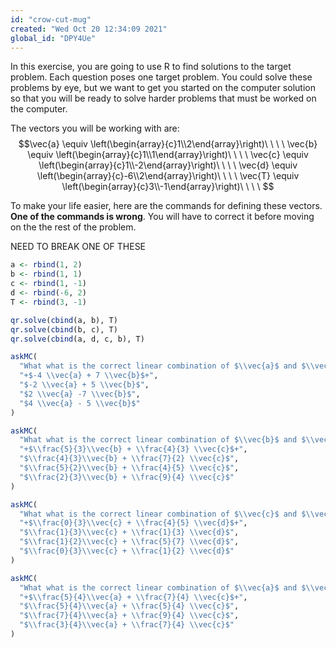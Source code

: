 ```yaml
---
id: "crow-cut-mug"
created: "Wed Oct 20 12:34:09 2021"
global_id: "DPY4Ue"
---
```


In this exercise, you are going to use R to find solutions to the target problem. Each question poses one target problem. You could solve these problems by eye, but we want to get you started on the computer solution so that you will be ready to solve harder problems that must be worked on the computer.

The vectors you will be working with are:
$$\vec{a} \equiv \left(\begin{array}{c}1\\2\end{array}\right)\ \ \ \ \vec{b}  \equiv \left(\begin{array}{c}1\\1\end{array}\right)\ \ \ \ \vec{c}  \equiv \left(\begin{array}{c}1\\-2\end{array}\right)\ \ \ \ \vec{d}  \equiv \left(\begin{array}{c}-6\\2\end{array}\right)\ \ \ \ \vec{T}  \equiv \left(\begin{array}{c}3\\-1\end{array}\right)\ \ \ \ $$

To make your life easier, here are the commands for defining these vectors. **One of the commands is wrong**. You will have to correct it before moving on the the rest of the problem. 

NEED TO BREAK ONE OF THESE
```r
a <- rbind(1, 2)
b <- rbind(1, 1)
c <- rbind(1, -1)
d <- rbind(-6, 2)
T <- rbind(3, -1)
```


```r
qr.solve(cbind(a, b), T)
qr.solve(cbind(b, c), T)
qr.solve(cbind(a, d, c, b), T)
```

```r
askMC(
  "What what is the correct linear combination of $\\vec{a}$ and $\\vec{b}$ to reach the target $\vec{T}?",
  "+$-4 \\vec{a} + 7 \\vec{b}$+",
  "$-2 \\vec{a} + 5 \\vec{b}$",
  "$2 \\vec{a} -7 \\vec{b}$",
  "$4 \\vec{a} - 5 \\vec{b}$"
)
```

```r
askMC(
  "What what is the correct linear combination of $\\vec{b}$ and $\\vec{c}$ to reach the target $\vec{T}?",
  "+$\\frac{5}{3}\\vec{b} + \\frac{4}{3} \\vec{c}$+",
  "$\\frac{4}{3}\\vec{b} + \\frac{7}{2} \\vec{c}$",
  "$\\frac{5}{2}\\vec{b} + \\frac{4}{5} \\vec{c}$",
  "$\\frac{2}{3}\\vec{b} + \\frac{9}{4} \\vec{c}$"
)
```

```r
askMC(
  "What what is the correct linear combination of $\\vec{c}$ and $\\vec{d}$ to reach the target $\vec{T}?",
  "+$\\frac{0}{3}\\vec{c} + \\frac{4}{5} \\vec{d}$+",
  "$\\frac{1}{3}\\vec{c} + \\frac{1}{3} \\vec{d}$",
  "$\\frac{1}{2}\\vec{c} + \\frac{5}{7} \\vec{d}$",
  "$\\frac{0}{3}\\vec{c} + \\frac{1}{2} \\vec{d}$"
)
```

```r
askMC(
  "What what is the correct linear combination of $\\vec{a}$ and $\\vec{c}$ to reach the target $\vec{T}?",
  "+$\\frac{5}{4}\\vec{a} + \\frac{7}{4} \\vec{c}$+",
  "$\\frac{5}{4}\\vec{a} + \\frac{5}{4} \\vec{c}$",
  "$\\frac{7}{4}\\vec{a} + \\frac{9}{4} \\vec{c}$",
  "$\\frac{3}{4}\\vec{a} + \\frac{7}{4} \\vec{c}$"
)
```
